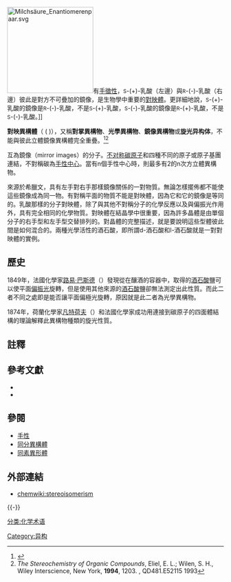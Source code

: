 {{noteTA
|G1=Chemistry
|1=zh-cn:异构体; zh-tw:異構物; zh-hk:異構體;
|2=zh-tw:凡特荷夫; zh-hk:范托浩夫;zh-cn:范托夫;
}}
[[File:Milchsäure_Enantiomerenpaar.svg|200px]]有[[手性|手徵性]]，<small>S</small>-(+)-乳酸（左邊）與<small>R</small>-(-)-乳酸（右邊）彼此是對方不可疊加的鏡像，是生物學中重要的[[對映體|對映體]]。更詳細地說，<small>S</small>-(+)-乳酸的鏡像是<small>R</small>-(-)-乳酸，不是<small>S</small>-(+)-乳酸，<small>S</small>-(-)-乳酸的鏡像是<small>R</small>-(+)-乳酸，不是<small>S</small>-(-)-乳酸。]]

'''對映異構體'''（{{lang-en|Enantiomer}} ({{IPAc-en|ɪ|ˈ|n|æ|n|t|i|ə|m|ər|,_|ɛ|-|,_|-|t|i|oʊ|-}}{{refn|{{cite web |url=https://www.oxforddictionaries.com/definition/english/enantiomer |title=enantiomer - definition of enantiomer in English from the Oxford dictionary |publisher=[[OxfordDictionaries.com|OxfordDictionaries.com]] |access-date=2016-01-20 |archive-date=2016-05-12 |archive-url=https://web.archive.org/web/20160512213423/http://www.oxforddictionaries.com/definition/english/enantiomer |dead-url=no }}}} {{respell|ə|NAN|tee-ə-mər}})），又稱'''對掌異構物'''、'''光學異構物'''、'''鏡像異構物'''或'''旋光异构体'''，不能與彼此立體鏡像異構體完全重疊。<ref>{{Cite web|url=http://www.chemicool.com/definition/antipodes.html|title=Definition of antipodes - Chemistry Dictionary|website=www.chemicool.com|language=en-US|access-date=2017-11-18|archive-date=2021-01-09|archive-url=https://web.archive.org/web/20210109091420/https://www.chemicool.com/definition/antipodes.html|dead-url=no}}</ref><ref>''The Stereochemistry of Organic Compounds'', Eliel, E. L.; Wilen, S. H., Wiley Interscience, New York, '''1994''', 1203. {{ISBN|0-471-01670-5}}, QD481.E52115 1993</ref>

互為鏡像（mirror images）的分子。[[不对称碳原子|不对称碳原子]]和四種不同的原子或原子基團連結，不對稱碳為[[手徵性|手性中心]]。當有n個手性中心時，則最多有2的n次方立體異構物。

來源於希臘文，具有左手對右手那樣鏡像關係的一對物質。無論怎樣擺佈都不能使這些鏡像成為同一物。有對稱平面的物質不能是對映體，因為它和它的鏡像是等同的。乳酸那樣的分子對映體，除了與其他不對稱分子的化學反應以及與偏振光作用外，具有完全相同的化學物質。對映體在結晶學中很重要，因為許多晶體是由單個分子的右手型和左手型交替排列的。對晶體的完整描述，就是要說明這些型體彼此間是如何混合的。兩種光學活性的酒石酸，即所謂d-酒石酸和l-酒石酸就是一對對映體的實例。

==歷史== 
1849年，法國化學家[[路易·巴斯德|路易·巴斯德]]（{{lang|fr|Louis Pasteur}}）發現從在釀酒的容器中，取得的[[酒石酸|酒石酸]]鹽可以使平面[[偏振光|偏振光]]旋轉，但是使用其他來源的[[酒石酸|酒石酸]]鹽卻無法測定出此性質。而此二者不同之處即是能否讓平面偏極光旋轉，原因就是此二者為光學異構物。

1874年，荷蘭化學家[[凡特荷夫|凡特荷夫]]（{{lang|nl|Jacobus Henricus van 't Hoff}}）和法國化學家{{en-link|列貝爾|Joseph Le Bel}}成功用連接到碳原子的四面體結構的理論解釋此異構物種類的旋光性質。

==註釋==
{{reflist|2}}

==參考文獻==
{{refbegin|2}}
*{{Literatur|Autor=E. J. Ariëns|Titel=Stereochemistry, a basis for sophisticated nonsense in pharmacokinetics and clinical pharmacology|Sammelwerk=[[European_Journal_of_Clinical_Pharmacology|European Journal of Clinical Pharmacology]]|Band=26|Nummer=6|Jahr=1984|Seiten=663–668|DOI=10.1007/BF00541922}}
* {{Literatur|Autor=Uwe Meierhenrich|Titel=Amino acids and the asymmetry of life|Verlag=Springer-Verlag|ISBN=978-3-540-76885-2|Jahr=2008}}
{{refend}}

==參閱==
*[[手性|手性]]
*[[同分異構體|同分異構體]]
*[[同素異形體|同素異形體]]

==外部連結==
*[http://chemwiki.ucdavis.edu/Organic_Chemistry/Organic_Chemistry_With_a_Biological_Emphasis/Chapter__3%3a_Conformations_and_Stereochemistry/Section_3.3%3a_Stereoisomerism_%e2%80%93_chirality%2c_stereocenters%2c_enantiomers chemwiki:stereoisomerism] {{Wayback|url=http://chemwiki.ucdavis.edu/Organic_Chemistry/Organic_Chemistry_With_a_Biological_Emphasis/Chapter__3%3a_Conformations_and_Stereochemistry/Section_3.3%3a_Stereoisomerism_%e2%80%93_chirality%2c_stereocenters%2c_enantiomers |date=20140222211339 }}
{{-}}
{{不对称合成|state=collapsed}}

{{DEFAULTSORT:D}}
[[Category:异构|Category:异构]]
[[分类:化学术语|分类:化学术语]]